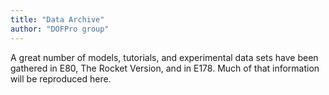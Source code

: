 ```yaml
---
title: "Data Archive"
author: "DOFPro group"
---
```


A great number of models, tutorials, and experimental data sets have been gathered in E80, The Rocket Version, and in E178. Much of that information will be reproduced here.
